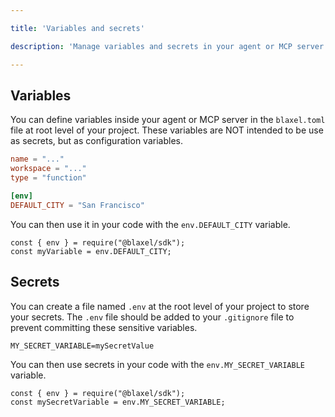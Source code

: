 ```yaml
---

title: 'Variables and secrets'

description: 'Manage variables and secrets in your agent or MCP server code.'

---
```


## Variables

You can define variables inside your agent or MCP server in the `blaxel.toml` file at root level of your project. These variables are NOT intended to be use as secrets, but as configuration variables.

```toml
name = "..."
workspace = "..."
type = "function"

[env]
DEFAULT_CITY = "San Francisco"
```

You can then use it in your code with the `env.DEFAULT_CITY` variable.

```
const { env } = require("@blaxel/sdk");
const myVariable = env.DEFAULT_CITY;
```

## Secrets

You can create a file named `.env` at the root level of your project to store your secrets. The `.env` file should be added to your `.gitignore` file to prevent committing these sensitive variables.

```
MY_SECRET_VARIABLE=mySecretValue
```

You can then use secrets in your code with the `env.MY_SECRET_VARIABLE` variable.

```
const { env } = require("@blaxel/sdk");
const mySecretVariable = env.MY_SECRET_VARIABLE;
```